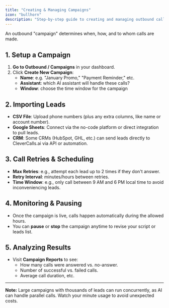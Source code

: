 ```yaml
---
title: "Creating & Managing Campaigns"
icon: "bullhorn"
description: "Step-by-step guide to creating and managing outbound call campaigns, including lead imports and monitoring"
---
```


An outbound "campaign" determines when, how, and to whom calls are made.

## 1. Setup a Campaign

1. **Go to Outbound / Campaigns** in your dashboard.
2. Click **Create New Campaign**:
   - **Name**: e.g. "January Promo," "Payment Reminder," etc.
   - **Assistant**: which AI assistant will handle these calls?
   - **Window**: choose the time window for the campaign

## 2. Importing Leads

- **CSV File**: Upload phone numbers (plus any extra columns, like name or account number).
- **Google Sheets**: Connect via the no-code platform or direct integration to pull leads.
- **CRM**: Some CRMs (HubSpot, GHL, etc.) can send leads directly to CleverCalls.ai via API or automation.

## 3. Call Retries & Scheduling

- **Max Retries**: e.g., attempt each lead up to 2 times if they don't answer.
- **Retry Interval**: minutes/hours between retries.
- **Time Window**: e.g., only call between 9 AM and 6 PM local time to avoid inconveniencing leads.

## 4. Monitoring & Pausing

- Once the campaign is live, calls happen automatically during the allowed hours.
- You can **pause** or **stop** the campaign anytime to revise your script or leads list.

## 5. Analyzing Results

- Visit **Campaign Reports** to see:
  - How many calls were answered vs. no-answer.
  - Number of successful vs. failed calls.
  - Average call duration, etc.

---

**Note:** Large campaigns with thousands of leads can run concurrently, as AI can handle parallel calls. Watch your minute usage to avoid unexpected costs.
